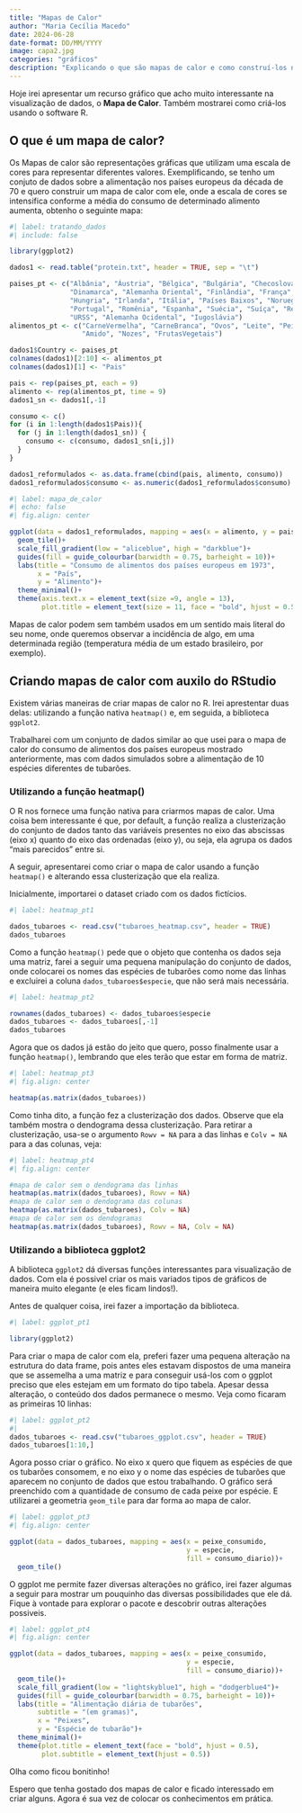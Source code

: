 ```yaml
---
title: "Mapas de Calor"
author: "Maria Cecília Macedo"
date: 2024-06-28
date-format: DD/MM/YYYY
image: capa2.jpg
categories: "gráficos"
description: "Explicando o que são mapas de calor e como construí-los no R"
---
```


Hoje irei apresentar um recurso gráfico que acho muito interessante na visualização de dados, o **Mapa de Calor**. Também mostrarei como criá-los usando o software R.

## O que é um mapa de calor?

Os Mapas de calor são representações gráficas que utilizam uma escala de cores para representar diferentes valores. Exemplificando, se tenho um conjuto de dados sobre a alimentação nos países europeus da década de 70 e quero construir um mapa de calor com ele, onde a escala de cores se intensifica conforme a média do consumo de determinado alimento aumenta, obtenho o seguinte mapa:

```r
#| label: tratando_dados
#| include: false

library(ggplot2)

dados1 <- read.table("protein.txt", header = TRUE, sep = "\t")

paises_pt <- c("Albânia", "Áustria", "Bélgica", "Bulgária", "Checoslováquia", 
               "Dinamarca", "Alemanha Oriental", "Finlândia", "França", "Grécia", 
               "Hungria", "Irlanda", "Itália", "Países Baixos", "Noruega", "Pôlonia", 
               "Portugal", "Romênia", "Espanha", "Suécia", "Suíça", "Reino Unido", 
               "URSS", "Alemanha Ocidental", "Iugoslávia")
alimentos_pt <- c("CarneVermelha", "CarneBranca", "Ovos", "Leite", "Peixes", "Cereais", 
                  "Amido", "Nozes", "FrutasVegetais")

dados1$Country <- paises_pt
colnames(dados1)[2:10] <- alimentos_pt
colnames(dados1)[1] <- "Pais"

pais <- rep(paises_pt, each = 9)
alimento <- rep(alimentos_pt, time = 9)
dados1_sn <- dados1[,-1]

consumo <- c()
for (i in 1:length(dados1$Pais)){
  for (j in 1:length(dados1_sn)) {
    consumo <- c(consumo, dados1_sn[i,j])
  }
}

dados1_reformulados <- as.data.frame(cbind(pais, alimento, consumo))
dados1_reformulados$consumo <- as.numeric(dados1_reformulados$consumo)

```

```r
#| label: mapa_de_calor
#| echo: false
#| fig.align: center

ggplot(data = dados1_reformulados, mapping = aes(x = alimento, y = pais, fill = consumo))+
  geom_tile()+
  scale_fill_gradient(low = "aliceblue", high = "darkblue")+
  guides(fill = guide_colourbar(barwidth = 0.75, barheight = 10))+
  labs(title = "Consumo de alimentos dos países europeus em 1973",
       x = "País",
       y = "Alimento")+
  theme_minimal()+
  theme(axis.text.x = element_text(size =9, angle = 13),
        plot.title = element_text(size = 11, face = "bold", hjust = 0.5))

```

Mapas de calor podem sem também usados em um sentido mais literal do seu nome, onde queremos observar a incidência de algo, em uma determinada região (temperatura média de um estado brasileiro, por exemplo).

## Criando mapas de calor com auxilo do RStudio

Existem várias maneiras de criar mapas de calor no R. Irei aprestentar duas delas: utilizando a função nativa `heatmap()` e, em seguida, a biblioteca `ggplot2`.

Trabalharei com um conjunto de dados similar ao que usei para o mapa de calor do consumo de alimentos dos países europeus mostrado anteriormente, mas com dados simulados sobre a alimentação de 10 espécies diferentes de tubarões.

### Utilizando a função heatmap()

O R nos fornece uma função nativa para criarmos mapas de calor. Uma coisa bem interessante é que, por default, a função realiza a clusterização do conjunto de dados tanto das variáveis presentes no eixo das abscissas (eixo x) quanto do eixo das ordenadas (eixo y), ou seja, ela agrupa os dados "mais parecidos" entre si.

A seguir, apresentarei como criar o mapa de calor usando a função `heatmap()` e alterando essa clusterização que ela realiza.

Inicialmente, importarei o dataset criado com os dados fictícios.

```r
#| label: heatmap_pt1

dados_tubaroes <- read.csv("tubaroes_heatmap.csv", header = TRUE)
dados_tubaroes
```

Como a função `heatmap()` pede que o objeto que contenha os dados seja uma matriz, farei a seguir uma pequena manipulação do conjunto de dados, onde colocarei os nomes das espécies de tubarões como nome das linhas e excluirei a coluna `dados_tubaroes$especie`, que não será mais necessária.

```r
#| label: heatmap_pt2

rownames(dados_tubaroes) <- dados_tubaroes$especie
dados_tubaroes <- dados_tubaroes[,-1]
dados_tubaroes
```

Agora que os dados já estão do jeito que quero, posso finalmente usar a função `heatmap()`, lembrando que eles terão que estar em forma de matriz.

```r
#| label: heatmap_pt3
#| fig.align: center

heatmap(as.matrix(dados_tubaroes))
```

Como tinha dito, a função fez a clusterização dos dados. Observe que ela também mostra o dendograma dessa clusterização. Para retirar a clusterização, usa-se o argumento `Rowv = NA` para a das linhas e `Colv = NA` para a das colunas, veja:

```r
#| label: heatmap_pt4
#| fig.align: center

#mapa de calor sem o dendograma das linhas
heatmap(as.matrix(dados_tubaroes), Rowv = NA) 
#mapa de calor sem o dendograma das colunas
heatmap(as.matrix(dados_tubaroes), Colv = NA) 
#mapa de calor sem os dendogramas
heatmap(as.matrix(dados_tubaroes), Rowv = NA, Colv = NA) 
```

### Utilizando a biblioteca ggplot2

A biblioteca `ggplot2` dá diversas funções interessantes para visualização de dados. Com ela é possivel criar os mais variados tipos de gráficos de maneira muito elegante (e eles ficam lindos!).

Antes de qualquer coisa, irei fazer a importação da biblioteca.

```r
#| label: ggplot_pt1

library(ggplot2)
```

Para criar o mapa de calor com ela, preferi fazer uma pequena alteração na estrutura do data frame, pois antes eles estavam dispostos de uma maneira que se assemelha a uma matriz e para conseguir usá-los com o ggplot preciso que eles estejam em um formato do tipo tabela. Apesar dessa alteração, o conteúdo dos dados permanece o mesmo. Veja como ficaram as primeiras 10 linhas:

```r
#| label: ggplot_pt2
#| 
dados_tubaroes <- read.csv("tubaroes_ggplot.csv", header = TRUE)
dados_tubaroes[1:10,]
```

Agora posso criar o gráfico. No eixo x quero que fiquem as espécies de que os tubarões consomem, e no eixo y o nome das espécies de tubarões que aparecem no conjunto de dados que estou trabalhando. O gráfico será preenchido com a quantidade de consumo de cada peixe por espécie. E utilizarei a geometria `geom_tile` para dar forma ao mapa de calor.

```r
#| label: ggplot_pt3
#| fig.align: center

ggplot(data = dados_tubaroes, mapping = aes(x = peixe_consumido, 
                                            y = especie, 
                                            fill = consumo_diario))+
  geom_tile()
```

O ggplot me permite fazer diversas alterações no gráfico, irei fazer algumas a seguir para mostrar um pouquinho das diversas possibilidades que ele dá. Fique à vontade para explorar o pacote e descobrir outras alterações possiveis.

```r
#| label: ggplot_pt4
#| fig.align: center

ggplot(data = dados_tubaroes, mapping = aes(x = peixe_consumido, 
                                            y = especie, 
                                            fill = consumo_diario))+
  geom_tile()+
  scale_fill_gradient(low = "lightskyblue1", high = "dodgerblue4")+
  guides(fill = guide_colourbar(barwidth = 0.75, barheight = 10))+
  labs(title = "Alimentação diária de tubarões",
       subtitle = "(em gramas)",
       x = "Peixes",
       y = "Espécie de tubarão")+
  theme_minimal()+
  theme(plot.title = element_text(face = "bold", hjust = 0.5),
        plot.subtitle = element_text(hjust = 0.5))
```

Olha como ficou bonitinho!

Espero que tenha gostado dos mapas de calor e ficado interessado em criar alguns. Agora é sua vez de colocar os conhecimentos em prática.
